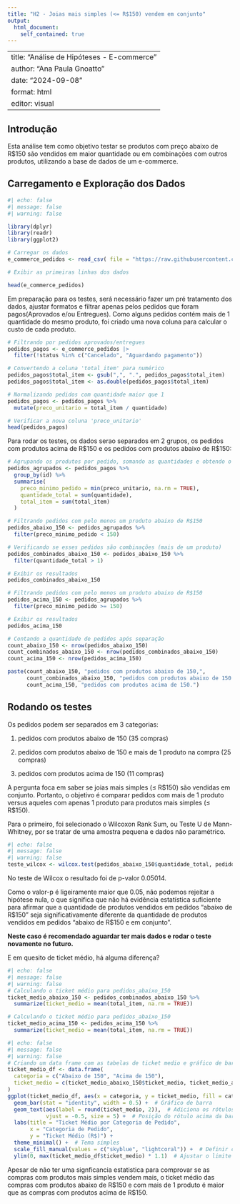 ---
title: "H2 - Joias mais simples (<= R$150) vendem em conjunto"
output: 
  html_document:
    self_contained: true
---

---
title: "Análise de Hipóteses - E-commerce"
author: "Ana Paula Gnoatto"
date: "2024-09-08"
format: html
editor: visual
---

## Introdução

Esta análise tem como objetivo testar se produtos com preço abaixo de R\$150 são vendidos em maior quantidade ou em combinações com outros produtos, utilizando a base de dados de um e-commerce.

## Carregamento e Exploração dos Dados

```{r}
#| echo: false
#| message: false
#| warning: false

library(dplyr) 
library(readr)
library(ggplot2)

# Carregar os dados
e_commerce_pedidos <- read_csv( file = "https://raw.githubusercontent.com/wrprates/ecommerce-joias/dev/_data/clean/e_commerce_pedidos.csv")

# Exibir as primeiras linhas dos dados

head(e_commerce_pedidos)
```

Em preparação para os testes, será necessário fazer um pré tratamento dos dados, ajustar formatos e filtrar apenas pelos pedidos que foram pagos(Aprovados e/ou Entregues). Como alguns pedidos contém mais de 1 quantidade do mesmo produto, foi criado uma nova coluna para calcular o custo de cada produto.

```{r}
# Filtrando por pedidos aprovados/entregues
pedidos_pagos <- e_commerce_pedidos |>
  filter(!status %in% c("Cancelado", "Aguardando pagamento"))

# Convertendo a coluna 'total_item' para numérico
pedidos_pagos$total_item <- gsub(",", ".", pedidos_pagos$total_item)
pedidos_pagos$total_item <- as.double(pedidos_pagos$total_item)

# Normalizando pedidos com quantidade maior que 1
pedidos_pagos <- pedidos_pagos %>%
  mutate(preco_unitario = total_item / quantidade)

# Verificar a nova coluna 'preco_unitario'
head(pedidos_pagos)
```

Para rodar os testes, os dados serao separados em 2 grupos, os pedidos com produtos acima de R\$150 e os pedidos com produtos abaixo de R\$150:

```{r}
# Agrupando os produtos por pedido, somando as quantidades e obtendo o valor mínimo do produto no pedido
pedidos_agrupados <- pedidos_pagos %>%
  group_by(id) %>%
  summarise(
    preco_minimo_pedido = min(preco_unitario, na.rm = TRUE),  
    quantidade_total = sum(quantidade),
    total_item = sum(total_item)
  )

# Filtrando pedidos com pelo menos um produto abaixo de R$150
pedidos_abaixo_150 <- pedidos_agrupados %>%
  filter(preco_minimo_pedido < 150)

# Verificando se esses pedidos são combinações (mais de um produto)
pedidos_combinados_abaixo_150 <- pedidos_abaixo_150 %>%
  filter(quantidade_total > 1)

# Exibir os resultados
pedidos_combinados_abaixo_150
```

```{r}
# Filtrando pedidos com pelo menos um produto abaixo de R$150
pedidos_acima_150 <- pedidos_agrupados %>%
  filter(preco_minimo_pedido >= 150)

# Exibir os resultados
pedidos_acima_150
```

```{r}
# Contando a quantidade de pedidos após separação
count_abaixo_150 <- nrow(pedidos_abaixo_150)
count_combinados_abaixo_150 <- nrow(pedidos_combinados_abaixo_150)
count_acima_150 <- nrow(pedidos_acima_150)

paste(count_abaixo_150, "pedidos com produtos abaixo de 150,", 
      count_combinados_abaixo_150, "pedidos com produtos abaixo de 150 e mais de 1 produto na compra, e", 
      count_acima_150, "pedidos com produtos acima de 150.")
```

## Rodando os testes

Os pedidos podem ser separados em 3 categorias:

1.  pedidos com produtos abaixo de 150 (35 compras)

2.  pedidos com produtos abaixo de 150 e mais de 1 produto na compra (25 compras)

3.  pedidos com produtos acima de 150 (11 compras)

A pergunta foca em saber se joias mais simples (≤ R\$150) são vendidas em conjunto. Portanto, o objetivo é comparar pedidos com mais de 1 produto versus aqueles com apenas 1 produto para produtos mais simples (≤ R\$150).

Para o primeiro, foi selecionado o Wilcoxon Rank Sum, ou Teste U de Mann-Whitney, por se tratar de uma amostra pequena e dados não paramétrico.

```{r}
#| echo: false
#| message: false
#| warning: false
teste_wilcox <- wilcox.test(pedidos_abaixo_150$quantidade_total, pedidos_combinados_abaixo_150$quantidade_total)
```

No teste de Wilcox o resultado foi de p-valor 0.05014.

Como o valor-p é ligeiramente maior que 0.05, não podemos rejeitar a hipótese nula, o que significa que não há evidência estatística suficiente para afirmar que a quantidade de produtos vendidos em pedidos "abaixo de R\$150" seja significativamente diferente da quantidade de produtos vendidos em pedidos "abaixo de R\$150 e em conjunto".

**Neste caso é recomendado aguardar ter mais dados e rodar o teste novamente no futuro.**

E em quesito de ticket médio, há alguma diferença?

```{r}
#| echo: false
#| message: false
#| warning: false
# Calculando o ticket médio para pedidos_abaixo_150
ticket_medio_abaixo_150 <- pedidos_combinados_abaixo_150 %>%
  summarize(ticket_medio = mean(total_item, na.rm = TRUE))

# Calculando o ticket médio para pedidos_abaixo_150
ticket_medio_acima_150 <- pedidos_acima_150 %>%
  summarize(ticket_medio = mean(total_item, na.rm = TRUE))

```

```{r}
#| echo: false
#| message: false
#| warning: false
# Criando um data frame com as tabelas de ticket medio e gráfico de barras 
ticket_medio_df <- data.frame(
  categoria = c("Abaixo de 150", "Acima de 150"),
  ticket_medio = c(ticket_medio_abaixo_150$ticket_medio, ticket_medio_acima_150$ticket_medio)
)
ggplot(ticket_medio_df, aes(x = categoria, y = ticket_medio, fill = categoria)) +
  geom_bar(stat = "identity", width = 0.5) +  # Gráfico de barra
  geom_text(aes(label = round(ticket_medio, 2)),  # Adiciona os rótulos (com 2 casas decimais)
            vjust = -0.5, size = 5) +  # Posição do rótulo acima da barra
  labs(title = "Ticket Médio por Categoria de Pedido", 
       x = "Categoria de Pedido", 
       y = "Ticket Médio (R$)") +
  theme_minimal() +  # Tema simples
  scale_fill_manual(values = c("skyblue", "lightcoral")) +  # Definir cores das barras
  ylim(0, max(ticket_medio_df$ticket_medio) * 1.1)  # Ajustar o limite do eixo y para caber os rótulos

```

Apesar de não ter uma signficancia estatistica para comprovar se as compras com produtos mais simples vendem mais, o ticket médio das compras com produtos abaixo de R\$150 e com mais de 1 produto é maior que as compras com produtos acima de R\$150.

